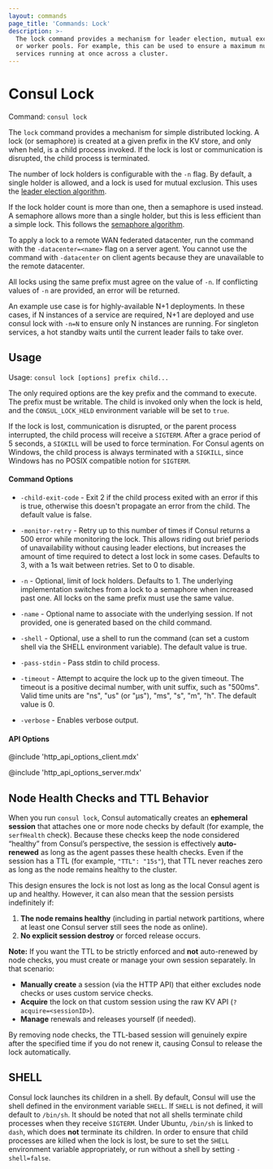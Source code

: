 ```yaml
---
layout: commands
page_title: 'Commands: Lock'
description: >-
  The lock command provides a mechanism for leader election, mutual exclusion,
  or worker pools. For example, this can be used to ensure a maximum number of
  services running at once across a cluster.
---
```


# Consul Lock

Command: `consul lock`

The `lock` command provides a mechanism for simple distributed locking.
A lock (or semaphore) is created at a given prefix in the KV store,
and only when held, is a child process invoked. If the lock is lost or
communication is disrupted, the child process is terminated.

The number of lock holders is configurable with the `-n` flag. By default,
a single holder is allowed, and a lock is used for mutual exclusion. This
uses the [leader election algorithm](/consul/docs/dynamic-app-config/sessions/application-leader-election).

If the lock holder count is more than one, then a semaphore is used instead.
A semaphore allows more than a single holder, but this is less efficient than
a simple lock. This follows the [semaphore algorithm](/consul/tutorials/developer-configuration/distributed-semaphore).

To apply a lock to a remote WAN federated datacenter, run the command with the `-datacenter=<name>` flag on a server agent. You cannot use the command with `-datacenter` on client agents because they are unavailable to the remote datacenter.

All locks using the same prefix must agree on the value of `-n`. If conflicting
values of `-n` are provided, an error will be returned.

An example use case is for highly-available N+1 deployments. In these
cases, if N instances of a service are required, N+1 are deployed and use
consul lock with `-n=N` to ensure only N instances are running. For singleton
services, a hot standby waits until the current leader fails to take over.

## Usage

Usage: `consul lock [options] prefix child...`

The only required options are the key prefix and the command to execute.
The prefix must be writable. The child is invoked only when the lock is held,
and the `CONSUL_LOCK_HELD` environment variable will be set to `true`.

If the lock is lost, communication is disrupted, or the parent process
interrupted, the child process will receive a `SIGTERM`. After a grace period
of 5 seconds, a `SIGKILL` will be used to force termination. For Consul agents
on Windows, the child process is always terminated with a `SIGKILL`, since
Windows has no POSIX compatible notion for `SIGTERM`.

#### Command Options

- `-child-exit-code` - Exit 2 if the child process exited with an error
  if this is true, otherwise this doesn't propagate an error from the
  child. The default value is false.

- `-monitor-retry` - Retry up to this number of times if Consul returns a 500 error
  while monitoring the lock. This allows riding out brief periods of unavailability
  without causing leader elections, but increases the amount of time required
  to detect a lost lock in some cases. Defaults to 3, with a 1s wait between retries.
  Set to 0 to disable.

- `-n` - Optional, limit of lock holders. Defaults to 1. The underlying
  implementation switches from a lock to a semaphore when increased past
  one. All locks on the same prefix must use the same value.

- `-name` - Optional name to associate with the underlying session.
  If not provided, one is generated based on the child command.

- `-shell` - Optional, use a shell to run the command (can set a custom shell via the
  SHELL environment variable). The default value is true.

- `-pass-stdin` - Pass stdin to child process.

- `-timeout` - Attempt to acquire the lock up to the given timeout. The timeout is a
  positive decimal number, with unit suffix, such as "500ms". Valid time units
  are "ns", "us" (or "µs"), "ms", "s", "m", "h". The default value is 0.

- `-verbose` - Enables verbose output.

#### API Options

@include 'http_api_options_client.mdx'

@include 'http_api_options_server.mdx'

## Node Health Checks and TTL Behavior

When you run `consul lock`, Consul automatically creates an **ephemeral session** that attaches one or more node checks by default (for example, the `serfHealth` check). Because these checks keep the node considered “healthy” from Consul’s perspective, the session is effectively **auto-renewed** as long as the agent passes these health checks. Even if the session has a TTL (for example, `"TTL": "15s"`), that TTL never reaches zero as long as the node remains healthy to the cluster.

This design ensures the lock is not lost as long as the local Consul agent is up and healthy. However, it can also mean that the session persists indefinitely if:

1. **The node remains healthy** (including in partial network partitions, where at least one Consul server still sees the node as online).  
2. **No explicit session destroy** or forced release occurs.

**Note:** If you want the TTL to be strictly enforced and **not** auto-renewed by node checks, you must create or manage your own session separately. In that scenario:

- **Manually create** a session (via the HTTP API) that either excludes node checks or uses custom service checks.  
- **Acquire** the lock on that custom session using the raw KV API (`?acquire=<sessionID>`).  
- **Manage** renewals and releases yourself (if needed).

By removing node checks, the TTL-based session will genuinely expire after the specified time if you do not renew it, causing Consul to release the lock automatically.

## SHELL

Consul lock launches its children in a shell. By default, Consul will use the shell
defined in the environment variable `SHELL`. If `SHELL` is not defined, it will
default to `/bin/sh`. It should be noted that not all shells terminate child
processes when they receive `SIGTERM`. Under Ubuntu, `/bin/sh` is linked to `dash`,
which does **not** terminate its children. In order to ensure that child processes
are killed when the lock is lost, be sure to set the `SHELL` environment variable
appropriately, or run without a shell by setting `-shell=false`.
